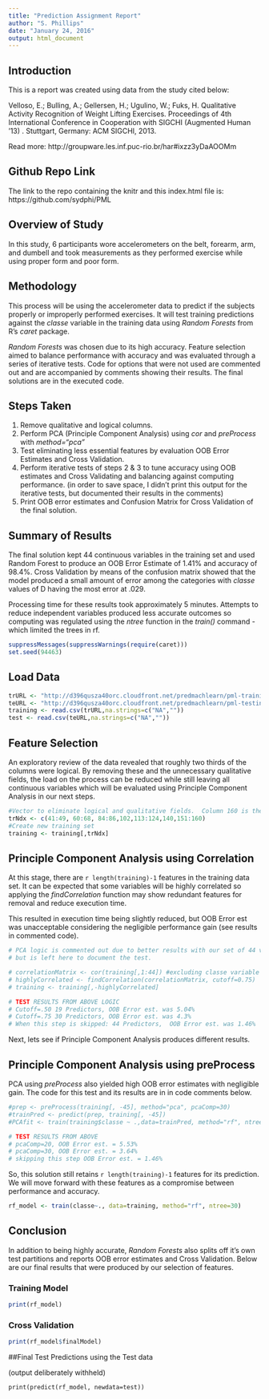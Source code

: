 ```yaml
---
title: "Prediction Assignment Report"
author: "S. Phillips"
date: "January 24, 2016"
output: html_document
---
```

## Introduction

This is a report was created using data from the study cited below:

Velloso, E.; Bulling, A.; Gellersen, H.; Ugulino, W.; Fuks, H. Qualitative Activity Recognition of Weight Lifting Exercises. Proceedings of 4th International Conference in Cooperation with SIGCHI (Augmented Human '13) . Stuttgart, Germany: ACM SIGCHI, 2013.

Read more: http://groupware.les.inf.puc-rio.br/har#ixzz3yDaAOOMm

## Github Repo Link

The link to the repo containing the knitr and this index.html file is: https://github.com/sydphi/PML

## Overview of Study

In this study, 6 participants wore accelerometers on the belt, forearm, arm, and dumbell and took measurements as they performed exercise while using proper form and poor form.  

## Methodology

This process will be using the accelerometer data to predict if the subjects properly or improperly performed exercises. It will test training predictions against the *classe* variable in the training data using *Random Forests* from R's *caret* package.

*Random Forests* was chosen due to its high accuracy.  Feature selection aimed to balance performance with accuracy and was evaluated through a series of iterative tests.  Code for options that were not used are commented out and are accompanied by comments showing their results. The final solutions are in the executed code.

## Steps Taken

1. Remove qualitative and logical columns.
2. Perform PCA (Principle Component Analysis) using *cor* and *preProcess* with *method="pca"*
3. Test eliminating less essential features by evaluation OOB Error Estimates and Cross Validation.
4. Perform iterative tests of steps 2 & 3 to tune accuracy using OOB estimates and Cross Validating and balancing against computing performance. (in order to save space, I didn't print this output for the iterative tests, but documented their results in the comments)
5. Print OOB error estimates and Confusion Matrix for Cross Validation of the final solution. 

## Summary of Results

The final solution kept 44 continuous variables in the training set and used Random Forest to produce an OOB Error Estimate of 1.41% and accuracy of 98.4%. Cross Validation by means of the confusion matrix showed that the model produced a small amount of error among the categories with *classe* values of D having the most error at .029. 

Processing time for these results took approximately 5 minutes. Attempts to reduce independent variables produced less accurate outcomes so computing was regulated using the *ntree* function in the *train()* command - which limited the trees in rf. 


```r

suppressMessages(suppressWarnings(require(caret)))
set.seed(94463)

```

## Load Data

```r

trURL <- "http://d396qusza40orc.cloudfront.net/predmachlearn/pml-training.csv"
teURL <- "http://d396qusza40orc.cloudfront.net/predmachlearn/pml-testing.csv"
training <- read.csv(trURL,na.strings=c("NA",""))
test <- read.csv(teURL,na.strings=c("NA",""))

```

## Feature Selection
An exploratory review of the data revealed that roughly two thirds of the columns were logical.  By removing these and the unnecessary qualitative fields, the load on the process can be reduced while still leaving all continuous variables which will be evaluated using Principle Component Analysis in our next steps.

```r

#Vector to eliminate logical and qualitative fields.  Column 160 is the classe variable.
trNdx <- c(41:49, 60:68, 84:86,102,113:124,140,151:160) 
#Create new training set
training <- training[,trNdx] 

```
## Principle Component Analysis using Correlation

At this stage, there are `r length(training)-1` features in the training data set.  It can be expected that some variables will be highly correlated so applying the *findCorrelation* function may show redundant features for removal and reduce execution time.  

This resulted in execution time being slightly reduced, but OOB Error est was unacceptable considering the negligible performance gain (see results in commented code). 


```r
# PCA logic is commented out due to better results with our set of 44 variables
# but is left here to document the test. 

# correlationMatrix <- cor(training[,1:44]) #excluding classe variable
# highlyCorrelated <- findCorrelation(correlationMatrix, cutoff=0.75)
# training <- training[,-highlyCorrelated]

# TEST RESULTS FROM ABOVE LOGIC
# Cutoff=.50 19 Predictors, OOB Error est. was 5.04%  
# Cutoff=.75 30 Predictors, OOB Error est. was 4.3%
# When this step is skipped: 44 Predictors,  OOB Error est. was 1.46%

```
Next, lets see if Principle Component Analysis produces different results.

## Principle Component Analysis using preProcess

PCA using *preProcess* also yielded high OOB error estimates with negligible gain.  The code for this test and its results are in in code comments below.

```r
#prep <- preProcess(training[, -45], method="pca", pcaComp=30)
#trainPred <- predict(prep, training[, -45]) 
#PCAfit <- train(training$classe ~ .,data=trainPred, method="rf", ntree=30)

# TEST RESULTS FROM ABOVE
# pcaComp=20, OOB Error est. = 5.53%
# pcaComp=30, OOB Error est. = 3.64%
# skipping this step OOB Error est. = 1.46%
```


So, this solution still retains `r length(training)-1 ` features for its prediction.  We will move forward with these features as a compromise between performance and accuracy.


```r

rf_model <- train(classe~., data=training, method="rf", ntree=30)

```

## Conclusion

In addition to being highly accurate, *Random Forests* also splits off it's own test partitions and reports OOB error estimates and Cross Validation. Below are our final results that were produced by our selection of features.  

### Training Model

```r

print(rf_model)

```

### Cross Validation

```r
print(rf_model$finalModel)
```

##Final Test Predictions using the Test data 

(output deliberately withheld)

```
print(predict(rf_model, newdata=test))

```

